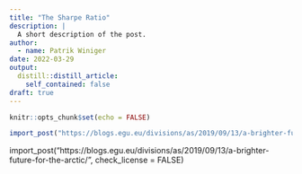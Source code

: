 ```yaml
---
title: "The Sharpe Ratio"
description: |
  A short description of the post.
author:
  - name: Patrik Winiger
date: 2022-03-29
output:
  distill::distill_article:
    self_contained: false
draft: true
---
```



```r
knitr::opts_chunk$set(echo = FALSE)

import_post("https://blogs.egu.eu/divisions/as/2019/09/13/a-brighter-future-for-the-arctic/")

```

import_post("https://blogs.egu.eu/divisions/as/2019/09/13/a-brighter-future-for-the-arctic/", check_license = FALSE)

